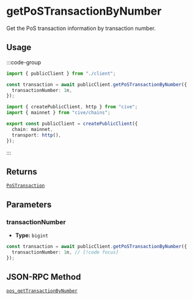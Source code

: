 # getPoSTransactionByNumber

Get the PoS transaction information by transaction number.

## Usage

:::code-group

```ts twoslash [example.ts]
import { publicClient } from "./client";

const transaction = await publicClient.getPoSTransactionByNumber({
  transactionNumber: 1n,
});
```

```ts twoslash [client.ts] filename="client.ts"
import { createPublicClient, http } from "cive";
import { mainnet } from "cive/chains";

export const publicClient = createPublicClient({
  chain: mainnet,
  transport: http(),
});
```

:::

## Returns

[`PoSTransaction`](#TODO)

## Parameters

### transactionNumber

- **Type:** `bigint`

```ts
const transaction = await publicClient.getPoSTransactionByNumber({
  transactionNumber: 1n, // [!code focus]
});
```

## JSON-RPC Method

[`pos_getTransactionByNumber`](https://doc.confluxnetwork.org/docs/core/build/json-rpc/pos_rpc#pos_gettransactionbynumber)
